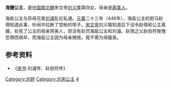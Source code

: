 {{東亞女性歷史人物
| 名稱=海鹽公主
| 身份=[[刘宋|刘宋]]公主
| 畫像=
| 說明=
| 姓=刘
| 名=
| 封爵=[[公主|公主]]
| 位號=
| 封號=海鹽公主
| 出生年=
| 逝世年=
| 諡號=
| 墳墓=
| 父親=[[刘义隆|刘义隆]]
| 夫=赵倩
| 夫之父=赵伯符
| 母親=[[蔣美人_(南朝宋文帝)|蔣美人]]
|}}
'''海鹽公主'''，是[[中国|中国]][[南北朝|南北朝]]宋文帝[[刘义隆|刘义隆]]第四女，母亲是[[蔣美人_(南朝宋文帝)|蔣美人]]。

海盐公主与异母兄弟[[刘濬|刘濬]]乱伦私通。[[元嘉|元嘉]]二十三年（446年），海盐公主的驸马赵倩知道此事，吵闹中拉断了宫帐的带子。[[宋文帝|宋文帝]]刘义隆知道后下诏令赵倩和公主离婚，处死了公主的母亲蒋美人，但没有处罚海盐公主和刘濬。赵倩之父赵伯符惭愧恐惧而病卒，而海盐公主因为母亲微贱，竟不需为母服丧。

== 参考资料 ==
*《[[宋书|宋书]]·刘濬传、赵伯符传》

[[Category:刘姓|Category:刘姓]]
[[Category:刘宋公主|Category:刘宋公主]]
[[Category:宋文帝皇女|4]]